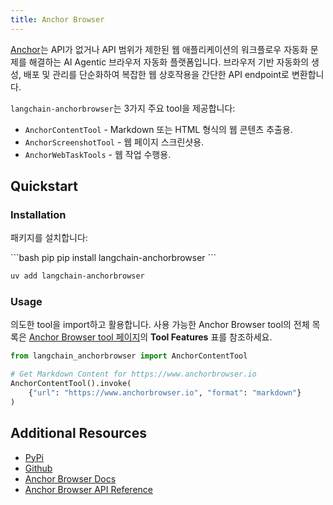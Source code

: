 ```yaml
---
title: Anchor Browser
---
```


[Anchor](https://anchorbrowser.io?utm=langchain)는 API가 없거나 API 범위가 제한된 웹 애플리케이션의 워크플로우 자동화 문제를 해결하는 AI Agentic 브라우저 자동화 플랫폼입니다. 브라우저 기반 자동화의 생성, 배포 및 관리를 단순화하여 복잡한 웹 상호작용을 간단한 API endpoint로 변환합니다.

`langchain-anchorbrowser`는 3가지 주요 tool을 제공합니다:
- `AnchorContentTool` - Markdown 또는 HTML 형식의 웹 콘텐츠 추출용.
- `AnchorScreenshotTool` - 웹 페이지 스크린샷용.
- `AnchorWebTaskTools` - 웹 작업 수행용.

## Quickstart

### Installation

패키지를 설치합니다:

<CodeGroup>
```bash pip
pip install langchain-anchorbrowser
```

```bash uv
uv add langchain-anchorbrowser
```
</CodeGroup>

### Usage

의도한 tool을 import하고 활용합니다. 사용 가능한 Anchor Browser tool의 전체 목록은 [Anchor Browser tool 페이지](/oss/integrations/tools/anchor_browser)의 **Tool Features** 표를 참조하세요.

```python
from langchain_anchorbrowser import AnchorContentTool

# Get Markdown Content for https://www.anchorbrowser.io
AnchorContentTool().invoke(
    {"url": "https://www.anchorbrowser.io", "format": "markdown"}
)
```

## Additional Resources

- [PyPi](https://pypi.org/project/langchain-anchorbrowser)
- [Github](https://github.com/anchorbrowser/langchain-anchorbrowser)
- [Anchor Browser Docs](https://docs.anchorbrowser.io/introduction?utm=langchain)
- [Anchor Browser API Reference](https://docs.anchorbrowser.io/api-reference/ai-tools/perform-web-task?utm=langchain)